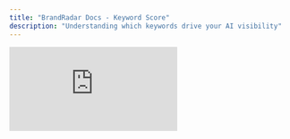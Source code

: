 ```yaml
---
title: "BrandRadar Docs - Keyword Score"
description: "Understanding which keywords drive your AI visibility"
---
```


<div style={{position: 'relative', paddingBottom: 'calc(47.46527777777778% + 41px)', height: 0, width: '100%'}}>
  <iframe 
    src="https://demo.arcade.software/2BLSsqbAqVNq2NQW95Fj?embed&embed_mobile=tab&embed_desktop=inline&show_copy_link=true" 
    title="Add a New Prompt by Topic and Region in Data Builder" 
    frameBorder="0" 
    loading="lazy" 
    webkitAllowFullScreen 
    mozAllowFullScreen 
    allowFullScreen 
    allow="clipboard-write" 
    style={{position: 'absolute', top: 0, left: 0, width: '100%', height: '100%', colorScheme: 'light'}}
  />
</div>

Keywords and phrases from prompts where your brand appears. The percentages are calculated by visibility.

## Why this matters:

* Pinpoints the exact terms driving your AI presence.  
* Helps align SEO/paid media with generative search realities.  
* Guides content creation around the keywords most likely to surface your brand.

<Card
  title="Take Action on Your Insights"
  icon="arrow-right"
  href="/track-competitors"
>
  Learn how to use these metrics to improve your brand's AI visibility
</Card>
